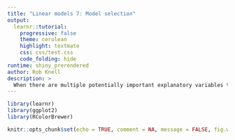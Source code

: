 ```yaml
---
title: "Linear models 7: Model selection"
output: 
  learnr::tutorial:
    progressive: false
    theme: cerulean
    highlight: textmate
    css: css/test.css
    code_folding: hide
runtime: shiny_prerendered
author: Rob Knell
description: >
  When there are multiple potentially important explanatory variables there are many possible models that we could fit to our data. How do we choose an appropriate set of models, and how do we select the best ones? 
---
```


```r
library(learnr)
library(ggplot2)
library(RColorBrewer)

knitr::opts_chunk$set(echo = TRUE, comment = NA, message = FALSE, fig.width = 5, fig.height = 5)
```

